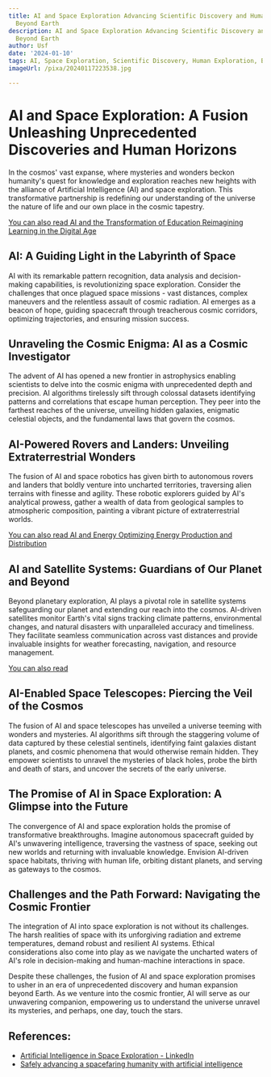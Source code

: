 ```yaml
---
title: AI and Space Exploration Advancing Scientific Discovery and Human Exploration
  Beyond Earth
description: AI and Space Exploration Advancing Scientific Discovery and Human Exploration
  Beyond Earth
author: Usf
date: '2024-01-10'
tags: AI, Space Exploration, Scientific Discovery, Human Exploration, Beyond Earth
imageUrl: /pixa/20240117223538.jpg

---
```

# AI and Space Exploration: A Fusion Unleashing Unprecedented Discoveries  and Human Horizons

In the cosmos' vast  expanse, where mysteries and wonders  beckon humanity's quest for knowledge  and exploration reaches new heights with the alliance of Artificial  Intelligence (AI) and space exploration. This transformative partnership is redefining our understanding of  the universe the nature of life and our  own place in the  cosmic tapestry.

[You can also read AI and the  Transformation of Education Reimagining Learning in the Digital Age](AI%20and%20the%20Transformation%20of%20Education%20Reimagining%20Learning%20in%20the%20Digital%20Age)


## AI: A Guiding Light in the Labyrinth of Space

AI with its remarkable pattern recognition, data analysis and decision-making capabilities, is revolutionizing space exploration. Consider the challenges that  once plagued space missions - vast distances, complex maneuvers and the relentless assault of cosmic radiation. AI  emerges as a beacon  of hope,  guiding spacecraft through treacherous cosmic corridors,  optimizing trajectories, and ensuring  mission success.

## Unraveling the Cosmic Enigma: AI  as a Cosmic Investigator

The advent of AI has opened a new frontier in astrophysics enabling scientists to delve into the cosmic enigma with unprecedented depth and precision. AI algorithms tirelessly  sift through colossal datasets identifying patterns and correlations that escape human perception. They peer into  the farthest  reaches of the universe, unveiling hidden galaxies, enigmatic celestial objects, and the fundamental laws that govern the cosmos.

## AI-Powered Rovers and Landers: Unveiling Extraterrestrial  Wonders

The fusion  of AI and space robotics has given birth to  autonomous  rovers and landers that boldly venture into uncharted territories, traversing alien terrains with finesse and agility. These robotic explorers guided by AI's analytical prowess, gather a wealth of data from geological samples to atmospheric  composition,  painting  a vibrant picture  of extraterrestrial worlds.

[You can also read AI and Energy Optimizing Energy Production  and Distribution](AI%20and%20Energy%20Optimizing%20Energy%20Production%20and%20Distribution)


## AI and Satellite Systems:  Guardians of Our Planet and  Beyond

Beyond planetary exploration, AI plays a pivotal role in satellite systems safeguarding  our planet and extending our reach into the cosmos. AI-driven satellites monitor  Earth's vital signs tracking  climate patterns, environmental changes, and natural disasters with  unparalleled accuracy and timeliness. They facilitate  seamless communication across vast distances and provide invaluable insights for weather forecasting, navigation, and resource management.

[You can also read ]()


## AI-Enabled Space Telescopes: Piercing the Veil of  the Cosmos

The fusion of AI and space telescopes has unveiled a universe teeming with wonders and mysteries. AI algorithms sift through the staggering volume of data captured by these celestial sentinels, identifying faint galaxies distant planets,  and cosmic phenomena that would otherwise remain hidden. They empower scientists to unravel the  mysteries of black holes, probe the birth and death of stars, and uncover the secrets of the early universe.

## The Promise of AI in Space Exploration: A Glimpse into the Future

The convergence  of AI and space exploration holds  the promise of transformative breakthroughs.  Imagine autonomous spacecraft  guided  by AI's  unwavering intelligence, traversing the vastness of space, seeking  out  new worlds and returning with invaluable knowledge. Envision AI-driven space habitats, thriving with human life, orbiting distant planets, and serving as gateways  to the cosmos.

##  Challenges and  the Path Forward: Navigating the Cosmic Frontier

The integration of AI into space  exploration is not without its challenges. The harsh realities of space with its  unforgiving radiation and extreme  temperatures, demand robust and  resilient AI systems. Ethical considerations also come into  play  as we navigate the uncharted waters  of AI's  role in decision-making and human-machine interactions in  space.

Despite these challenges, the fusion of AI and space exploration promises to usher in  an era of unprecedented discovery  and human expansion beyond Earth. As we venture into the cosmic frontier, AI will serve as our unwavering companion, empowering us to understand the universe unravel its mysteries, and perhaps, one day, touch the stars.

## References:
- [Artificial Intelligence in Space Exploration - LinkedIn](https://www.linkedin.com/pulse/artificial-intelligence-space-exploration-blockchaincouncil)
- [Safely advancing a spacefaring humanity with artificial intelligence](https://www.frontiersin.org/articles/10.3389/frspt.2023.1199547)
